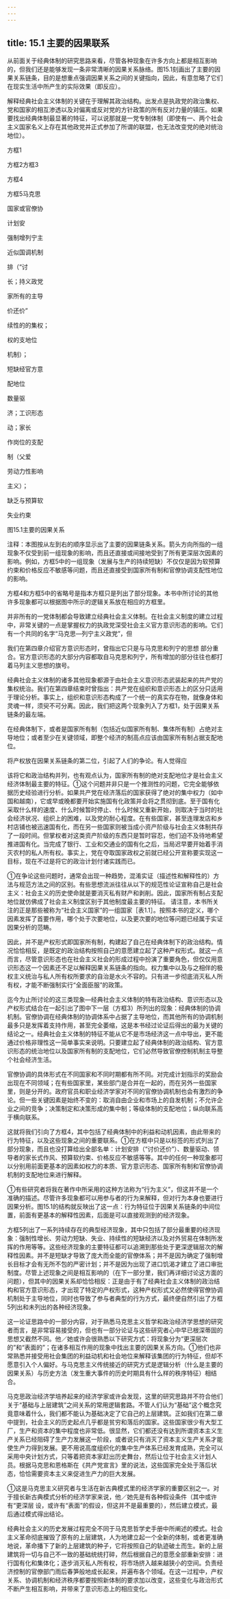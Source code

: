 ```yaml
---
---
---
```

title: 15.1 主要的因果联系
---



从前面关于经典体制的研究思路来看，尽管各种现象在许多方向上都是相互影响的，但我们还是能够发现一条非常清晰的因果关系脉络。图15.1刻画出了主要的因果关系链条，目的是想重点强调因果关系之间的关键指向，因此，有意忽略了它们在现实生活中所产生的实际效果（即反应）。

解释经典社会主义体制的关键在于理解其政治结构。出发点是执政党的政治集权、党和国家的相互渗透以及对偏离或反对党的方针政策的所有反对力量的镇压。如果要找出经典体制最显著的特征，可以说那就是一党专制体制（即使有一、两个社会主义国家名义上存在其他政党并正式参加了所谓的联盟，也无法改变党的绝对统治地位）。

方框1

方框2方框3

方框4

方框5马克思

国家或官僚协

计划安

强制增列宁主

近似国调机制

排（“讨

长；持义政党

家所有的主导

价还价”

续性的的集权；

权的支地位

机制）；

短缺经官方意

配地位

数量驱

济；工识形态

动；家长

作岗位的支配

制（父爱

劳动力性影响

主义）；

缺乏与预算软

失业约束

图15.1主要的因果关系

注释：本图按从左到右的顺序显示出了主要的因果链条关系。箭头方向所指的一组现象不仅受到前一组现象的影响，而且还直接或间接地受到了所有更深层次因素的影响。例如，方框5中的一组现象（发展与生产的持续短缺）不仅仅是因为软预算约束和价格反应不敏感等问题，而且还直接受到国家所有制和官僚协调支配性地位的影响。

方框4和方框5中的省略号是指本方框只是列出了部分现象。本书中所讨论的其他许多现象都可以根据图中所示的逻辑关系放在相应的方框里。

并非所有的一党体制都会导致建立经典社会主义体制。在社会主义制度的建立过程中，非常关键的一点是掌握权力的执政党深受社会主义官方意识形态的影响。它们有一个共同的名字“马克思—列宁主义政党”，但

我们在第四章介绍官方意识形态时，曾指出它只是与马克思和列宁的思想
部分重合。官方意识形态的大部分内容都取自马克思和列宁，所有增加的部分往往也都打着马列主义思想的旗号。

经典社会主义体制的诸多其他现象都源于由社会主义意识形态武装起来的共产党的集权统治。我们在第四章结束时曾指出：共产党在组织和意识形态上的区分只适用于理论分析。事实上，组织和意识形态构成了一个统一的真实存在物，就像身体和灵魂一样，须臾不可分离。因此，我们把这两个现象列入了方框1，处于因果关系链条的最左端。

在经典体制下，或者是国家所有制（包括近似国家所有制、集体所有制）占绝对主导地位；或者至少在关键领域，即整个经济的制高点应该由国家所有制占据支配地位。

将产权放在因果关系链条的第二位，引起了人们的争论。有人觉得应

该将它和政治结构并列，也有观点认为，国家所有制的绝对支配地位才是社会主义经济体制最主要的特征。①这个问题并非只是一个推测性的问题，它完全能够依据历史经验进行分析。如果共产党在经济落后的国家获得了绝对的集中权力（如中国和越南），它或早或晚都要开始实施国有化政策并会将之贯彻到底。至于国有化采取什么样的速度、什么时候暂时停止、什么时候又重新开始，则取决于当时的社会经济状况、组织上的困难，以及党的耐心程度。在有些国家，甚至连理发店和乡村店铺也被迅速国有化，而在另一些国家则被当成小资产阶级与社会主义体制共存了一段时间。但掌权者对这类资产阶级的东西只是暂时容忍，他们迫不及待地希望推进国有化。当完成了银行、工业和交通业的国有化之后，当局迟早要开始着手消灭农村的私人所有权。事实上，党在夺取国家政权之前就已经公开宣称要实现这一目标，现在不过是将它的政治计划付诸实践而已。



①在争论这些问题时，通常会出现一种趋势，混淆实证（描述性和解释性的）方法与规范方法之间的区别。有些思想流派往往从以下的规范性论证宣称自己是社会主义：社会主义的历史使命就是要消灭私有财产和剥削。因此，国家所有制占支配地位就仿佛成了社会主义制度区别于其他制度最主要的特征。
请注意，本书所关注的正是那些被称为“社会主义国家”的一组国家［表1.1］。按照本书的定义，哪个因素发挥了首要作用，哪个处于次要地位，以及更次要的地位等问题已经属于实证因果分析的范畴。

因此，并不是产权形式即国家所有制，构建起了自己在经典体制下的政治结构。情况恰恰相反，是既定的政治结构按照自己的意愿建立起了这种产权形式。就这一点而言，尽管意识形态也在社会主义社会的形成过程中扮演了重要角色，但仅仅用意识形态这一个因素还不足以解释因果关系链条的指向。权力集中以及与之相伴的极权主义统治与私人所有权所要求的自治是水火不容的。只有进一步彻底消灭私人所有权，才能不断强制实行“全面臣服”的政策。

迄今为止所讨论的这三类现象—经典社会主义体制的特有政治结构、意识形态以及产权形式结合在一起引出了图中下一层（方框3）所列出的现象：经典体制的协调机制。官僚协调在经典体制的协调体系中占据了主导地位，而其他所有的协调机制最多只是发挥着支持作用，甚至完全萎缩，这是本书经过论证后得出的最为关键的结论之一。经典社会主义体制的特征不能从它不是市场经济这一点中导出，更不能通过价格非理性这一简单事实来说明。只要建立起了经典体制的政治结构、官方意识形态的统治地位以及国家所有制的支配地位，它们必然导致官僚控制机制主导整个社会经济生活。

官僚协调的具体形式在不同国家和不同时期都有所不同。对完成计划指示的奖励会出现在不同领域；在有些国家里，某些部门是合并在一起的，而在另外一些国家里，则是分开的。政府官员和职业经济学家对不同的官僚协调机制也会有激烈的争论。但一些关键因素是始终不变的：取消自由企业和市场上的自发机制；不允许企业之间的竞争；决策制定和决策形成的集中制；等级体制的支配地位；纵向联系高于横向联系。

这就将我们引向了方框4，其中包括了经典体制中的利益和动机因素，由此带来的行为特征，以及这些现象之间的重要联系。①在方框中只是以标签的形式列出了部分现象，而且也没打算给出全部名单：计划安排（“讨价还价”）、数量驱动、领导者的家长式作风、预算软约束、价格反应不敏感等等。其中的任何一种现象都可以分别用前面更基本的因素如权力的本质、官方意识形态、国家所有制和官僚协调机制的支配地位来进行解释。

①有些研究者将我在著作中所采用的这种方法称为“行为主义”，但这并不是一个准确的描述。尽管许多现象都可以用参与者的行为来解释，但对行为本身也要进行因果分析。图15.1的结构就反映出了这一点：行为特征位于因果关系链条的中间位置，前面有更基本的解释性因素，后面是可以直接观测到的经济现象。


方框5列出了一系列持续存在的典型经济现象，其中只包括了部分最重要的经济现象：强制性增长、劳动力短缺、失业、持续性的短缺经济以及对外贸易在体制所发挥的作用等等。这些经济现象的主要特征都可以追溯到那些处于更深逻辑层次的解释性因素。并不是短缺才导致了庞大而全能的官僚体系；并不是因为确定了强制增长目标才会有无所不包的严密计划；并不是因为出现了进口饥渴才建立了进口审批制度。尽管上述现象之间是相互影响的（在下一部分里，我们再详细讨论这方面的问题），但其中的因果关系却恰恰相反：正是由于有了经典社会主义体制的政治结构和官方意识形态，才出现了特定的产权形式，这种产权形式又必然使得官僚协调机制处于主导地位，同时也导致了参与者典型的行为方式，最终便自然引出了方框5列出和未列出的各种经济现象。

这一论证思路中的一部分内容，对于熟悉马克思主义哲学和政治经济学思想的研究者而言，是非常容易接受的，但也有一部分论证与这些研究者心中早已根深蒂固的思想又截然不同。他／她或许会很熟悉以下研究方式：将现象分为“更深层次的”和“表面的”；在诸多相互作用的现象中找出主要的因果关系方向。①他们也非常熟悉并接受用社会集团的利益动机和社会地位来解释该集团的行为特征，但却不愿意引入个人偏好。与马克思主义传统接近的研究方式是逻辑分析（什么是主要的因果关系）与历史方法（发生重大事件的历史时期具有什么样的秩序特征）相结合。

马克思政治经济学培养起来的经济学家或许会发现，这里的研究思路并不符合他们关于“基础与上层建筑”之间关系的常用逻辑套路。不管人们认为“基础”这个概念究竟意味着什么，我们都不能认为基础决定了它自己的上层建筑。正如我们在第二章中提到，社会主义的历史起点几乎都是贫穷和落后的国家。这些国家很少有大型工厂，生产和资本的集中程度也非常低。很显然，它们都还没有达到所谓资本主义生产关系已经阻碍了生产力发展这一阶段，或者说只有消灭了资本主义生产关系才能使生产力得到发展。更不用说高度组织化的集中生产体系已经发育成熟，完全可以采用中央计划方式，只等着把资本家赶出历史舞台，然后让位于社会主义计划人员。根据马克思和恩格斯在《共产党宣言》里的说法，这些国家完全处于落后状态，恰恰需要资本主义来促进生产力的巨大发展。


①这是马克思主义研究者与生活在新古典模式里的经济学家的重要区别之一。对于擅长新古典模式分析的经济学家来说，他／她先是有各种假设条件（其中或许有“更深层
设，或许有“表面”的假设，但这并不是最重要的），然后建立模式，最后通过模式得出结论。

经典社会主义的历史发展过程完全不同于马克思哲学史手册中所阐述的模式。社会主义革命彻底摧毁了原有的上层建筑，人为地建立起一个全新的体制，或者更准确地说，革命播下了新的上层建筑的种子，它将按照自己的轨迹破土而生。新的上层建筑将一切与自己不一致的基础统统打碎，然后根据自己的意愿全部重新安排：进行国有化和集体化；逐步消灭私人所有权，将市场挤入越来越狭小的空间。负责经济控制的官僚部门雨后春笋般地成长起来，并遍布各个领域。在这一过程中，产权关系、协调机制和经济秩序都要按照新体制的要求加以改变，这些变化与政治形式不断产生相互影响，并带来了意识形态上的相应变化。